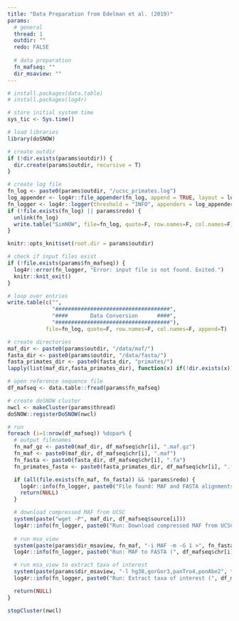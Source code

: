 ```yaml
---
title: "Data Preparation from Edelman et al. (2019)"
params:
  # general
  thread: 1
  outdir: ""
  redo: FALSE
  
  # data preparation
  fn_mafseq: ""
  dir_msaview: ""
---
```


```r
# install.packages(data.table)
# install.packages(log4r)

# store initial system time
sys_tic <- Sys.time()

# load libraries
library(doSNOW)

# create outdir
if (!dir.exists(params$outdir)) {
  dir.create(params$outdir, recursive = T)
}

# create log file
fn_log <- paste0(params$outdir, "/ucsc_primates.log")
log_appender <- log4r::file_appender(fn_log, append = TRUE, layout = log4r::default_log_layout())
fn_logger <- log4r::logger(threshold = "INFO", appenders = log_appender)
if (!file.exists(fn_log) || params$redo) {
  unlink(fn_log)
  write.table("SimNOW", file=fn_log, quote=F, row.names=F, col.names=F)
}

knitr::opts_knit$set(root.dir = params$outdir)
```

```r
# check if input files exist
if (!file.exists(params$fn_mafseq)) {
  log4r::error(fn_logger, "Error: input file is not found. Exited.")
  knitr::knit_exit()
}

# loop over entries
write.table(c("",
              "####################################",
              "####       Data Conversion      ####",
              "####################################"),
            file=fn_log, quote=F, row.names=F, col.names=F, append=T)

# create directories
maf_dir <- paste0(params$outdir, "/data/maf/")
fasta_dir <- paste0(params$outdir, "/data/fasta/")
fasta_primates_dir <- paste0(fasta_dir, "primates/")
lapply(list(maf_dir,fasta_primates_dir), function(x) if(!dir.exists(x)) dir.create(x, recursive=T))

# open reference sequence file
df_mafseq <- data.table::fread(params$fn_mafseq)

# create doSNOW cluster
nwcl <- makeCluster(params$thread)
doSNOW::registerDoSNOW(nwcl)

# run
foreach (i=1:nrow(df_mafseq)) %dopar% {
  # output filenames
  fn_maf_gz <- paste0(maf_dir, df_mafseq$chr[i], ".maf.gz")
  fn_maf <- paste0(maf_dir, df_mafseq$chr[i], ".maf")
  fn_fasta <- paste0(fasta_dir, df_mafseq$chr[i], ".fa")
  fn_primates_fasta <- paste0(fasta_primates_dir, df_mafseq$chr[i], ".fa")

  if (all(file.exists(fn_maf, fn_fasta)) && !params$redo) {
    log4r::info(fn_logger, paste0("File found: MAF and FASTA alignments for ", df_mafseq$chr[i], "."))
    return(NULL)
  }

  # download compressed MAF from UCSC
  system(paste("wget -P", maf_dir, df_mafseq$source[i]))
  log4r::info(fn_logger, paste0("Run: Download compressed MAF from UCSC (", df_mafseq$chr[i], ")."))
  
  # run msa_view
  system(paste(params$dir_msaview, fn_maf, "-i MAF -m -G 1 >", fn_fasta))
  log4r::info(fn_logger, paste0("Run: MAF to FASTA (", df_mafseq$chr[i], ")."))

  # run msa_view to extract taxa of interest
  system(paste(params$dir_msaview, "-l hg38,gorGor3,panTro4,ponAbe2", fn_fasta, ">", fn_primates_fasta))
  log4r::info(fn_logger, paste0("Run: Extract taxa of interest (", df_mafseq$chr[i], ")."))

  return(NULL)
}

stopCluster(nwcl)
```